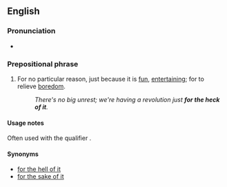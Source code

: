==English==

===Pronunciation===
* {{audio|en|en-au-for the heck of it.ogg|Audio (AU)}}

===Prepositional phrase===
{{en-PP}}

# {{lb|en|idiomatic}} For no particular reason, just because it is [[fun]], [[entertaining]]; for to relieve [[boredom]].
#: ''There's no big unrest; we're having a revolution just '''for the heck of it'''.''

====Usage notes====
Often used with the qualifier {{m|en|just}}.

====Synonyms====
* [[for the hell of it]]
* [[for the sake of it]]